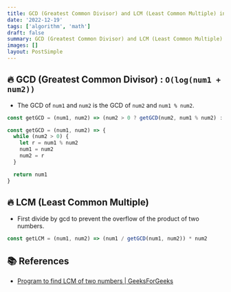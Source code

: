 ```yaml
---
title: GCD (Greatest Common Divisor) and LCM (Least Common Multiple) in javascript
date: '2022-12-19'
tags: ['algorithm', 'math']
draft: false
summary: GCD (Greatest Common Divisor) and LCM (Least Common Multiple) in javascript
images: []
layout: PostSimple
---
```


## 🔥 GCD (Greatest Common Divisor) : `O(log(num1 + num2))`

- The GCD of `num1` and `num2` is the GCD of `num2` and `num1 % num2`.

```javascript
const getGCD = (num1, num2) => (num2 > 0 ? getGCD(num2, num1 % num2) : num1)
```

```javascript
const getGCD = (num1, num2) => {
  while (num2 > 0) {
    let r = num1 % num2
    num1 = num2
    num2 = r
  }

  return num1
}
```

## 🔥 LCM (Least Common Multiple)

- First divide by gcd to prevent the overflow of the product of two numbers.

```javascript
const getLCM = (num1, num2) => (num1 / getGCD(num1, num2)) * num2
```

## 📚 References

- [Program to find LCM of two numbers | GeeksForGeeks](https://www.geeksforgeeks.org/program-to-find-lcm-of-two-numbers/)
